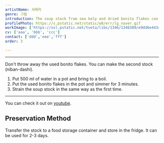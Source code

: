 ```yaml
---
artistName: 서태리
genre: 그림
introduction: The soup stock from sea kelp and dried bonito flakes can be used in many Japanese food such as miso soup, soba, udon, and stew.
profilePhoto: https://s.pstatic.net/static/w8/err/lg_naver.gif
workImage: ['https://ssl.pstatic.net/tveta/libs/1346/1346309/e9dd6e44349fab0170d3_20210903111801457.jpg']
cv: ['aaa', 'bbb', 'ccc']
contact: ['ddd','eee','fff']
order: 3

---
```


<Ingredients ingredients={ingredients} />

<Directions directions={directions} />

---

Don't throw away the used bonito flakes. You can make the second stock (niban-dashi).

1. Put 500 ml of water in a pot and bring to a boil.
2. Put the used bonito flakes in the pot and simmer for 3 minutes.
3. Strain the soup stock in the same way as the first time.

---

You can check it out on [youtube](https://youtu.be/6Lxdp1R40EY).

## Preservation Method

Transfer the stock to a food storage container and store in the fridge. It can be used for 2-3 days.

<Tips tips={tips} />

